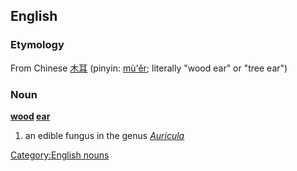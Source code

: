 ==English==
===Etymology===
From Chinese [[木耳]] (pinyin: [[mù'ěr]]; literally "wood ear" or "tree ear")

===Noun===
'''[[wood]] [[ear]]'''
#an edible fungus in the genus ''[[Auricula]]''

[[Category:English nouns]]